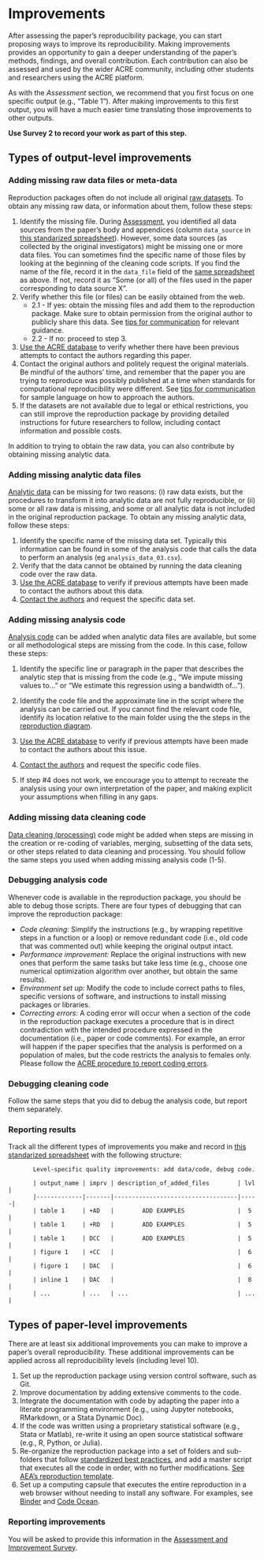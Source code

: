 # Improvements   
After assessing the paper's reproducibility package, you can start proposing ways to improve its reproducibility. Making improvements provides an opportunity to gain a deeper understanding of the paper's methods, findings, and overall contribution. Each contribution can also be assessed and used by the wider ACRE community, including other students and researchers using the ACRE platform.

As with the *Assessment* section, we recommend that you first focus on one specific output (e.g., “Table 1”). After making improvements to this first output, you will have a much easier time translating those improvements to other outputs.   

**Use Survey 2 to record your work as part of this step.**

## Types of output-level improvements

### Adding missing raw data files or meta-data {#rd}

Reproduction packages often do not include all original [raw datasets](#describe-inputs). To obtain any missing raw data, or information about them, follow these steps:

1. Identify the missing file. During [Assessment](#assessment), you identified all data sources from the paper's body and appendices (column `data_source` in [this standarized spreadsheet](https://docs.google.com/spreadsheets/d/1LUIdVFH0OfR70C7z07TYeE-uWzKI_JIeWUMaYhqEKK0/edit#gid=0&range=A1)). However, some data sources (as collected by the original investigators) might be missing one or more data files. You can sometimes find the specific name of those files by looking at the beginning of the cleaning code scripts. If you find the name of the file, record it in the `data_file` field of the [same spreadsheet](https://docs.google.com/spreadsheets/d/1LUIdVFH0OfR70C7z07TYeE-uWzKI_JIeWUMaYhqEKK0/edit#gid=0&range=A1) as above. If not, record it as “Some (or all) of the files used in the paper corresponding to data source X”.      
2. Verify whether this file (or files) can be easily obtained from the web.   
      - 2.1 - If yes: obtain the missing files and add them to the reproduction package. Make sure to obtain permission from the original author to publicly share this data. See [tips for communication](#tips-for-communication) for relevant guidance.   
      - 2.2 - If no: proceed to step 3.   
3. [Use the ACRE database](ADD LINK) to verify whether there have been previous attempts to contact the authors regarding this paper.  
4. Contact the original authors and politely request the original materials. Be mindful of the authors’ time, and remember that the paper you are trying to reproduce was possibly published at a time when standards for computational reproducibility were different. See [tips for communication](#tips-for-communication) for sample language on how to approach the authors.  
5. If the datasets are not available due to legal or ethical restrictions, you can still improve the reproduction package by providing detailed instructions for future researchers to follow, including contact information and possible costs.

In addition to trying to obtain the raw data, you can also contribute by obtaining missing analytic data.   


### Adding missing analytic data files {#ad}

[Analytic data](#describe-inputs) can be missing for two reasons: (i) raw data exists, but the procedures to transform it into analytic data are not fully reproducible, or (ii) some or all raw data is missing, and some or all analytic data is not included in the original reproduction package. To obtain any missing analytic data, follow these steps:

1. Identify the specific name of the missing data set. Typically this information can be found in some of the analysis code that calls the data to perform an analysis (eg `analysis_data_03.csv`).   
2. Verify that the data cannot be obtained by running the data cleaning code over the raw data.    
3. [Use the ACRE database](ADD LINK) to verify if previous attempts have been made to contact the authors about this data.    
4. [Contact the authors](#tips-for-communication) and request the specific data set.       

### Adding missing analysis code {#ac}
[Analysis code](#describe-inputs) can be added when analytic data files are available, but some or all methodological steps are missing from the code. In this case, follow these steps:  

1. Identify the specific line or paragraph in the paper that describes the analytic step that is missing from the code (e.g., “We impute missing values to...” or “We estimate this regression using a bandwidth of...”).  

2. Identify the code file and the approximate line in the script where the analysis can be carried out. If you cannot find the relevant code file, identify its location relative to the main folder using the the steps in the [reproduction diagram](#diagram).   

3. [Use the ACRE database](ADD LINK) to verify if previous attempts have been made to contact the authors about this issue.     

4. [Contact the authors](#tips-for-communication) and request the specific code files.     

5. If step #4 does not work, we encourage you to attempt to recreate the analysis using your own interpretation of the paper, and making explicit your assumptions when filling in any gaps.   

### Adding missing data cleaning code {#cc}  

[Data cleaning (processing)](#describe-inputs) code might be added when steps are missing in the creation or re-coding of variables, merging, subsetting of the data sets, or other steps related to data cleaning and processing. You should follow the same steps you used when adding missing analysis code (1-5).  

### Debugging analysis code  {#dac}

Whenever code is available in the reproduction package, you should be able to debug those scripts. There are four types of debugging that can improve the reproduction package:  

  - *Code cleaning:* Simplify the instructions (e.g., by wrapping repetitive steps in a function or a loop) or remove redundant code (i.e., old code that was commented out) while keeping the original output intact.  
  - *Performance improvement:* Replace the original instructions with new ones that perform the same tasks but take less time (e.g., choose one numerical optimization algorithm over another, but obtain the same results).    
  - *Environment set up:* Modify the code to include correct paths to files, specific versions of software, and instructions to install missing packages or libraries.    
  - *Correcting errors:* A coding error will occur when a section of the code in the reproduction package executes a procedure that is in direct contradiction with the intended procedure expressed in the documentation (i.e., paper or code comments). For example, an error will happen if the paper specifies that the analysis is performed on a population of males, but the code restricts the analysis to females only. Please follow the [ACRE procedure to report coding errors](ADD LINK).  


### Debugging cleaning code 

Follow the same steps that you did to debug the analysis code, but report them separately.  


### Reporting results    

Track all the different types of improvements you make and record in [this standarized spreadsheet](https://docs.google.com/spreadsheets/d/1LUIdVFH0OfR70C7z07TYeE-uWzKI_JIeWUMaYhqEKK0/edit#gid=0&range=A3) with the following structure:   

           Level-specific quality improvements: add data/code, debug code.

           | output_name | imprv | description_of_added_files        | lvl |
           |-------------|-------|-----------------------------------|-----|
           | table 1     | +AD   |        ADD EXAMPLES               |  5  |
           | table 1     | +RD   |        ADD EXAMPLES               |  5  |
           | table 1     | DCC   |        ADD EXAMPLES               |  5  |
           | figure 1    | +CC   |                                   |  6  |
           | figure 1    | DAC   |                                   |  6  |
           | inline 1    | DAC   |                                   |  8  |
           | ...         | ...   | ...                               | ... |  




##  Types of paper-level improvements {#paper-level}

There are at least  six additional improvements you can make to improve a paper's overall reproducibility. These additional improvements can be applied across all reproducibility levels (including level 10).    

1. Set up the reproduction package using version control software, such as Git.
2. Improve documentation by adding extensive comments to the code.
3. Integrate the documentation with code by adapting the paper into a literate programming environment (e.g., using Jupyter notebooks, RMarkdown, or a Stata Dynamic Doc).
4. If the code was written using a proprietary statistical software (e.g., Stata or Matlab), re-write it using an open source statistical software (e.g., R, Python, or Julia).
5. Re-organize the reproduction package into a set of folders and sub-folders that follow [standardized best practices](https://www.projecttier.org/tier-protocol/specifications/#overview-of-the-documentation), and add a master script that executes all the code in order, with no further modifications. [See AEA's reproduction template](https://github.com/AEADataEditor/replication-template).  
6. Set up a computing capsule that executes the entire reproduction in a web browser without needing to install any software. For examples, see [Binder](https://mybinder.org/) and [Code Ocean](https://codeocean.com/).


### Reporting improvements  
You will be asked to provide this information in the [Assessment and Improvement Survey](ADD LINK).   
